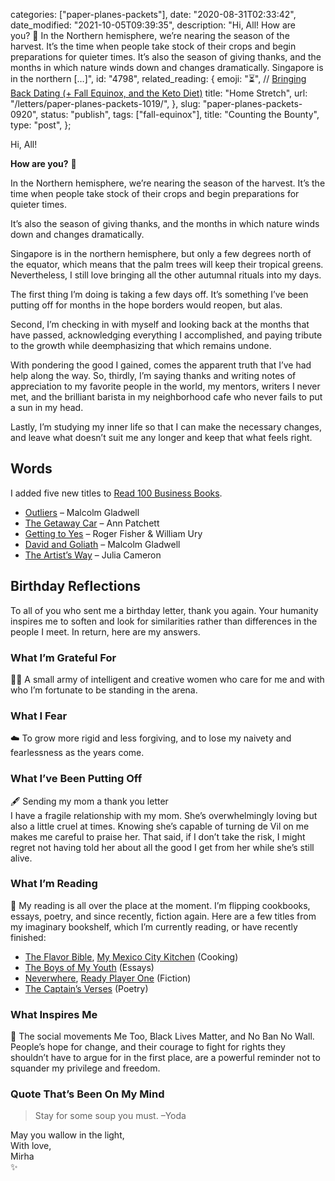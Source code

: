
  categories: ["paper-planes-packets"],
  date: "2020-08-31T02:33:42",
  date_modified: "2021-10-05T09:39:35",
  description:
    "Hi, All! How are you? 🍁 In the Northern hemisphere, we’re nearing the season of the harvest. It’s the time when people take stock of their crops and begin preparations for quieter times. It’s also the season of giving thanks, and the months in which nature winds down and changes dramatically. Singapore is in the northern […]",
  id: "4798",
  related_reading: {
    emoji: "⏳", // [Bringing Back Dating (+ Fall Equinox, and the Keto Diet)](/letters/paper-planes-packets-1018/)
    title: "Home Stretch",
    url: "/letters/paper-planes-packets-1019/",
  },
  slug: "paper-planes-packets-0920",
  status: "publish",
  tags: ["fall-equinox"],
  title: "Counting the Bounty",
  type: "post",
};


Hi, All!

**How are you?** 🍁

In the Northern hemisphere, we’re nearing the season of the harvest. It’s the time when people take stock of their crops and begin preparations for quieter times.

It’s also the season of giving thanks, and the months in which nature winds down and changes dramatically.

Singapore is in the northern hemisphere, but only a few degrees north of the equator, which means that the palm trees will keep their tropical greens. Nevertheless, I still love bringing all the other autumnal rituals into my days.

The first thing I’m doing is taking a few days off. It’s something I’ve been putting off for months in the hope borders would reopen, but alas.

Second, I’m checking in with myself and looking back at the months that have passed, acknowledging everything I accomplished, and paying tribute to the growth while deemphasizing that which remains undone.

With pondering the good I gained, comes the apparent truth that I’ve had help along the way. So, thirdly, I’m saying thanks and writing notes of appreciation to my favorite people in the world, my mentors, writers I never met, and the brilliant barista in my neighborhood cafe who never fails to put a sun in my head.

Lastly, I’m studying my inner life so that I can make the necessary changes, and leave what doesn’t suit me any longer and keep that what feels right.

## Words

I added five new titles to [Read 100 Business Books](/posts/read-100-books#finished-reads).

- [Outliers](/posts/read-100-books/#outliers) – Malcolm Gladwell
- [The Getaway Car](/posts/read-100-books/#the-getaway-car) – Ann Patchett
- [Getting to Yes](/posts/read-100-books/#getting-to-yes) – Roger Fisher & William Ury
- [David and Goliath](/posts/read-100-books/#david-and-goliath) – Malcolm Gladwell
- [The Artist’s Way](/posts/read-100-books#65-the-artists-way) – Julia Cameron

## Birthday Reflections

To all of you who sent me a birthday letter, thank you again. Your humanity inspires me to soften and look for similarities rather than differences in the people I meet. In return, here are my answers.

### What I’m Grateful For

🏴‍☠️ A small army of intelligent and creative women who care for me and with who I’m fortunate to be standing in the arena.

### What I Fear

☁️ To grow more rigid and less forgiving, and to lose my naivety and fearlessness as the years come.

### What I’ve Been Putting Off

🖋 Sending my mom a thank you letter\
I have a fragile relationship with my mom. She’s overwhelmingly loving but also a little cruel at times. Knowing she’s capable of turning de Vil on me makes me careful to praise her. That said, if I don’t take the risk, I might regret not having told her about all the good I get from her while she’s still alive.

### What I’m Reading

🔖 My reading is all over the place at the moment. I’m flipping cookbooks, essays, poetry, and since recently, fiction again. Here are a few titles from my imaginary bookshelf, which I’m currently reading, or have recently finished:

- [The Flavor Bible](https://www.amazon.com/Flavor-Bible-Essential-Creativity-Imaginative-ebook/dp/B07D7HHGRR/), [My Mexico City Kitchen](https://www.amazon.com/My-Mexico-City-Kitchen-Convictions-ebook/dp/B07DZK7G6L/) (Cooking)
- [The Boys of My Youth](https://www.amazon.com/Boys-My-Youth-Ann-Beard-ebook/dp/B00FOQSKES/) (Essays)
- [Neverwhere](https://www.amazon.com/Neverwhere-Novel-Neil-Gaiman-ebook/dp/B000FC130E/), [Ready Player One](https://www.amazon.com/Ready-Player-One-Ernest-Cline-ebook/dp/B004J4WKUQ) (Fiction)
- [The Captain’s Verses](https://www.amazon.com/Captains-Verses-Poems-Directions-Books-ebook/dp/B00AO7AZJK) (Poetry)

### What Inspires Me

🖤 The social movements Me Too, Black Lives Matter, and No Ban No Wall. People’s hope for change, and their courage to fight for rights they shouldn’t have to argue for in the first place, are a powerful reminder not to squander my privilege and freedom.

### Quote That’s Been On My Mind

> Stay for some soup you must. –Yoda

May you wallow in the light,\
With love,\
Mirha\
✨
